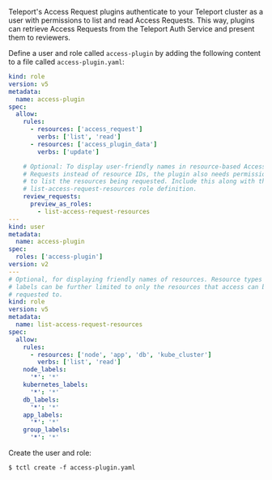 Teleport's Access Request plugins authenticate to your Teleport cluster as a
user with permissions to list and read Access Requests. This way, plugins can
retrieve Access Requests from the Teleport Auth Service and present them to
reviewers.

Define a user and role called `access-plugin` by adding the following content to
a file called `access-plugin.yaml`:

```yaml
kind: role
version: v5
metadata:
  name: access-plugin
spec:
  allow:
    rules:
      - resources: ['access_request']
        verbs: ['list', 'read']
      - resources: ['access_plugin_data']
        verbs: ['update']

    # Optional: To display user-friendly names in resource-based Access
    # Requests instead of resource IDs, the plugin also needs permission
    # to list the resources being requested. Include this along with the
    # list-access-request-resources role definition.
    review_requests:
      preview_as_roles:
        - list-access-request-resources
---
kind: user
metadata:
  name: access-plugin
spec:
  roles: ['access-plugin']
version: v2
---
# Optional, for displaying friendly names of resources. Resource types and
# labels can be further limited to only the resources that access can be
# requested to.
kind: role
version: v5
metadata:
  name: list-access-request-resources
spec:
  allow:
    rules:
      - resources: ['node', 'app', 'db', 'kube_cluster']
        verbs: ['list', 'read']
    node_labels:
      '*': '*'
    kubernetes_labels:
      '*': '*'
    db_labels:
      '*': '*'
    app_labels:
      '*': '*'
    group_labels:
      '*': '*'
```

Create the user and role:

```code
$ tctl create -f access-plugin.yaml
```
